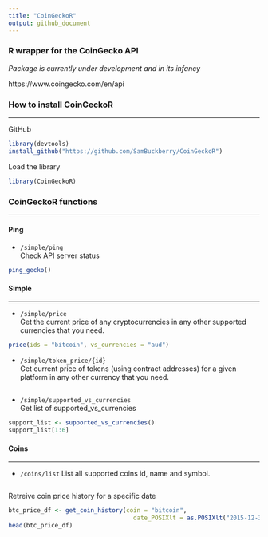 ```yaml
---
title: "CoinGeckoR"
output: github_document
---
```


### R wrapper for the CoinGecko API

*Package is currently under development and in its infancy*

https://www.coingecko.com/en/api

### How to install CoinGeckoR

---

GitHub
```r
library(devtools)
install_github("https://github.com/SamBuckberry/CoinGeckoR")
```

Load the library
```r
library(CoinGeckoR)
```

### CoinGeckoR functions

---

#### Ping

- `/simple/ping`  
Check API server status
```r
ping_gecko()
```


#### Simple  

---

- `/simple/price`  
Get the current price of any cryptocurrencies in any other supported currencies that you need.
```r
price(ids = "bitcoin", vs_currencies = "aud")
```

- `/simple/token_price/{id}`  
Get current price of tokens (using contract addresses) for a given platform in any other currency that you need.
```r

```

- `/simple/supported_vs_currencies`  
Get list of supported_vs_currencies  
```r
support_list <- supported_vs_currencies()
support_list[1:6]
```


#### Coins  

---

- `/coins/list`
List all supported coins id, name and symbol.
```r

```


Retreive coin price history for a specific date
```r
btc_price_df <- get_coin_history(coin = "bitcoin",
                                   date_POSIXlt = as.POSIXlt("2015-12-31"))
head(btc_price_df)
```


